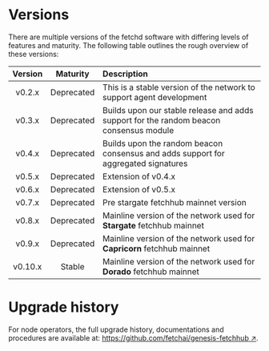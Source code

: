 # Versions

There are multiple versions of the fetchd software with differing levels of features and maturity. The following table outlines the rough overview of these versions:

| Version      | Maturity   | Description                                                                             |
| :----------: | :--------: | :---------------------------------------------------------------------------------------|
| v0.2.x       | Deprecated | This is a stable version of the network to support agent development                    |
| v0.3.x       | Deprecated | Builds upon our stable release and adds support for the random beacon consensus module  |
| v0.4.x       | Deprecated | Builds upon the random beacon consensus and adds support for aggregated signatures      |
| v0.5.x       | Deprecated | Extension of v0.4.x                                                                     |
| v0.6.x       | Deprecated | Extension of v0.5.x                                                                     |
| v0.7.x       | Deprecated | Pre stargate fetchhub mainnet version                                                   |
| v0.8.x       | Deprecated | Mainline version of the network used for **Stargate** fetchhub mainnet                  |
| v0.9.x       | Deprecated | Mainline version of the network used for **Capricorn** fetchhub mainnet                 |
| v0.10.x      | Stable     | Mainline version of the network used for **Dorado** fetchhub mainnet                    |

# Upgrade history

For node operators, the full upgrade history, documentations and procedures are available at: [https://github.com/fetchai/genesis-fetchhub ↗️](https://github.com/fetchai/genesis-fetchhub).
